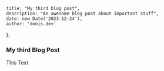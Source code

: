	title: "My third blog post",
	description: "An awesome blog post about important stuff",
	date: new Date('2023-12-24'),
	author: 'donis.dev'
};
 
### My third Blog Post
 
This Text
